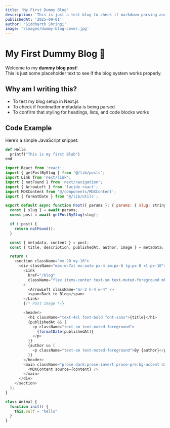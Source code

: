 ```yaml
---
title: 'My First Dummy Blog'
description: 'This is just a test blog to check if markdown parsing and frontmatter work correctly.'
publishedAt: '2025-09-01'
author: 'Siddharth Shringi'
image: '/images/dummy-blog-cover.jpg'
---
```


# My First Dummy Blog 🚀

Welcome to my **dummy blog post**!  
This is just some placeholder text to see if the blog system works properly.

## Why am I writing this?

- To test my blog setup in Next.js
- To check if frontmatter metadata is being parsed
- To confirm that styling for headings, lists, and code blocks works

## Code Example

Here’s a simple JavaScript snippet:

```python
def Hello
  printf("This is my first Blob")
end
```

```js
import React from 'react';
import { getPostBySlug } from '@/lib/posts';
import Link from 'next/link';
import { notFound } from 'next/navigation';
import { ArrowLeft } from 'lucide-react';
import MDXContent from '@/components/MDXContent';
import { formatDate } from '@/lib/utils';

export default async function Post({ params }: { params: { slug: string } }) {
  const { slug } = await params;
  const post = await getPostBySlug(slug);

  if (!post) {
    return notFound();
  }

  const { metadata, content } = post;
  const { title, description, publishedAt, author, image } = metadata;

  return (
    <section className="mx-20 my-10">
      <div className="max-w-7xl mx-auto px-4 sm:px-6 lg:px-8 xl:px-10">
        <Link
          href="/blog"
          className="flex items-center text-sm text-muted-foreground mb-4"
        >
          <ArrowLeft className="mr-2 h-4 w-4" />
          <span>Back to Blog</span>
        </Link>
        {/* Post Image */}

        <header>
          <h1 className="text-4xl font-bold font-sans">{title}</h1>
          {publishedAt && (
            <p className="text-sm text-muted-foreground">
              {formatDate(publishedAt)}
            </p>
          )}
          {author && (
            <p className="text-sm text-muted-foreground">By {author}</p>
          )}
        </header>
        <main className="prose dark:prose-invert prose-pre:bg-accent dark:prose-pre:bg-accent mt-16">
          <MDXContent source={content} />
        </main>
      </div>
    </section>
  );
}
```

```js
class Animal {
  function init() {
    this.self = "hello"
  }
}

```
